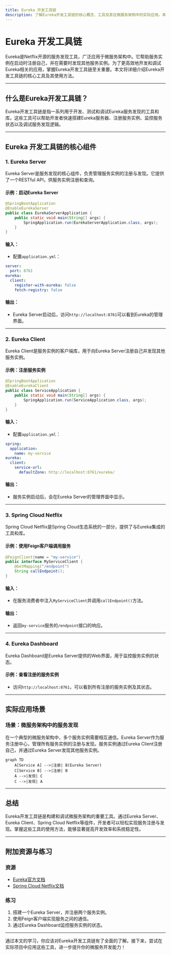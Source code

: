 ```yaml
---
title: Eureka 开发工具链
description: 了解Eureka开发工具链的核心概念、工具及其在微服务架构中的实际应用。本文适合初学者，包含代码示例和实际案例。
---
```


# Eureka 开发工具链

Eureka是Netflix开源的服务发现工具，广泛应用于微服务架构中。它帮助服务实例在启动时注册自己，并在需要时发现其他服务实例。为了更高效地开发和调试Eureka相关的应用，掌握Eureka开发工具链至关重要。本文将详细介绍Eureka开发工具链的核心工具及其使用方法。

---

## 什么是Eureka开发工具链？

Eureka开发工具链是指一系列用于开发、测试和调试Eureka服务发现的工具和库。这些工具可以帮助开发者快速搭建Eureka服务器、注册服务实例、监控服务状态以及调试服务发现逻辑。

---

## Eureka 开发工具链的核心组件

### 1. Eureka Server
Eureka Server是服务发现的核心组件，负责管理服务实例的注册与发现。它提供了一个RESTful API，供服务实例注册和查询。

#### 示例：启动Eureka Server
```java
@SpringBootApplication
@EnableEurekaServer
public class EurekaServerApplication {
    public static void main(String[] args) {
        SpringApplication.run(EurekaServerApplication.class, args);
    }
}
```

#### 输入：
- 配置`application.yml`：
```yaml
server:
  port: 8761
eureka:
  client:
    register-with-eureka: false
    fetch-registry: false
```

#### 输出：
- Eureka Server启动后，访问`http://localhost:8761`可以看到Eureka的管理界面。

---

### 2. Eureka Client
Eureka Client是服务实例的客户端库，用于向Eureka Server注册自己并发现其他服务实例。

#### 示例：注册服务实例
```java
@SpringBootApplication
@EnableEurekaClient
public class ServiceApplication {
    public static void main(String[] args) {
        SpringApplication.run(ServiceApplication.class, args);
    }
}
```

#### 输入：
- 配置`application.yml`：
```yaml
spring:
  application:
    name: my-service
eureka:
  client:
    service-url:
      defaultZone: http://localhost:8761/eureka/
```

#### 输出：
- 服务实例启动后，会在Eureka Server的管理界面中显示。

---

### 3. Spring Cloud Netflix
Spring Cloud Netflix是Spring Cloud生态系统的一部分，提供了与Eureka集成的工具和库。

#### 示例：使用Feign客户端调用服务
```java
@FeignClient(name = "my-service")
public interface MyServiceClient {
    @GetMapping("/endpoint")
    String callEndpoint();
}
```

#### 输入：
- 在服务消费者中注入`MyServiceClient`并调用`callEndpoint()`方法。

#### 输出：
- 返回`my-service`服务的`/endpoint`接口的响应。

---

### 4. Eureka Dashboard
Eureka Dashboard是Eureka Server提供的Web界面，用于监控服务实例的状态。

#### 示例：查看注册的服务实例
- 访问`http://localhost:8761`，可以看到所有注册的服务实例及其状态。

---

## 实际应用场景

### 场景：微服务架构中的服务发现
在一个典型的微服务架构中，多个服务实例需要相互通信。Eureka Server作为服务注册中心，管理所有服务实例的注册与发现。服务实例通过Eureka Client注册自己，并通过Eureka Server发现其他服务实例。

```mermaid
graph TD
    A[Service A] -->|注册| B(Eureka Server)
    C[Service B] -->|注册| B
    A -->|发现| C
    C -->|发现| A
```

---

## 总结

Eureka开发工具链是构建和调试微服务架构的重要工具。通过Eureka Server、Eureka Client、Spring Cloud Netflix等组件，开发者可以轻松实现服务注册与发现。掌握这些工具的使用方法，能够显著提高开发效率和系统稳定性。

---

## 附加资源与练习

### 资源
- [Eureka官方文档](https://github.com/Netflix/eureka)
- [Spring Cloud Netflix文档](https://spring.io/projects/spring-cloud-netflix)

### 练习
1. 搭建一个Eureka Server，并注册两个服务实例。
2. 使用Feign客户端实现服务之间的通信。
3. 通过Eureka Dashboard监控服务实例的状态。

---

通过本文的学习，你应该对Eureka开发工具链有了全面的了解。接下来，尝试在实际项目中应用这些工具，进一步提升你的微服务开发能力！